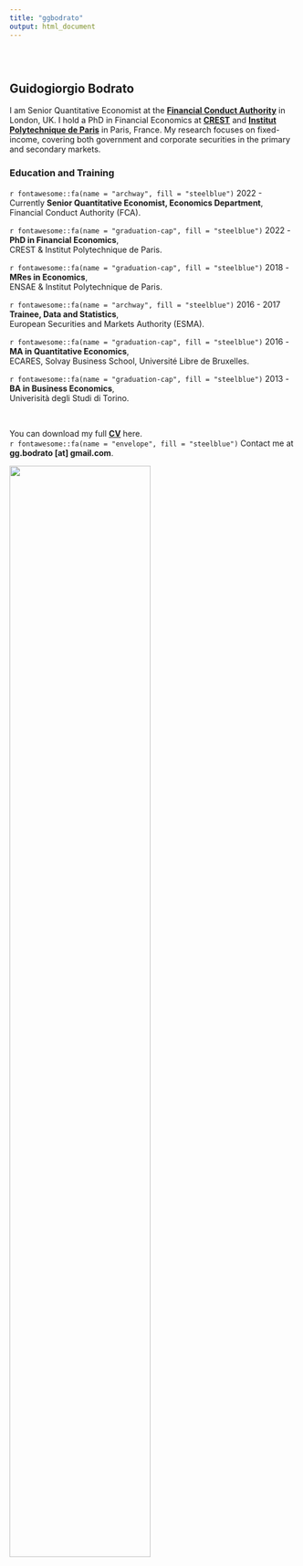 ```yaml
---
title: "ggbodrato"
output: html_document
---
```


<style type="text/css">
.title {
  display: none;
}

#getting-started img {
  margin-right: 10px;
}

</style>

<div class="row" style="padding-top: 30px;">
<div class="col-sm-6">

# **Guidogiorgio Bodrato**

I am Senior Quantitative Economist at the [**Financial Conduct Authority**](https://www.fca.org.uk) in London, UK. I hold a PhD in Financial Economics at [**CREST**](https://crest.science) and [**Institut Polytechnique de Paris**](https://www.ip-paris.fr) in Paris, France. My research focuses on fixed-income, covering both government and corporate securities in the primary and secondary markets.

### Education and Training
`r fontawesome::fa(name = "archway", fill = "steelblue")`
2022 - Currently **Senior Quantitative Economist, Economics Department**, \
Financial Conduct Authority (FCA).

`r fontawesome::fa(name = "graduation-cap", fill = "steelblue")` 2022 - **PhD in Financial Economics**, \
CREST & Institut Polytechnique de Paris.

`r fontawesome::fa(name = "graduation-cap", fill = "steelblue")`
2018 - **MRes in Economics**, \
ENSAE & Institut Polytechnique de Paris.

`r fontawesome::fa(name = "archway", fill = "steelblue")`
2016 - 2017 **Trainee, Data and Statistics**, \
European Securities and Markets Authority (ESMA).

`r fontawesome::fa(name = "graduation-cap", fill = "steelblue")`
2016 - **MA in Quantitative Economics**, \
ECARES, Solvay Business School, Université Libre de Bruxelles.

`r fontawesome::fa(name = "graduation-cap", fill = "steelblue")`
2013 - **BA in Business Economics**, \
Univerisità degli Studi di Torino.

&nbsp; 

You can download my full [**CV**](CV_Bodrato_March_2024.pdf) here. \
`r fontawesome::fa(name = "envelope", fill = "steelblue")`
Contact me at **gg.bodrato [at] gmail.com**.

</div>
<div class="col-sm-6">

<a>
![](images/logo.png){width=70%}

</a>

</div>
